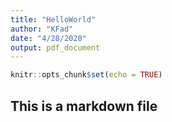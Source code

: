 ```yaml
---
title: "HelloWorld"
author: "KFad"
date: "4/28/2020"
output: pdf_document
---
```


```r
knitr::opts_chunk$set(echo = TRUE)
```

## This is a markdown file